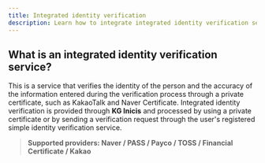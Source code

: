 ```yaml
---
title: Integrated identity verification
description: Learn how to integrate integrated identity verification service.
---
```



## What is an integrated identity verification service?

This is a service that verifies the identity of the person and the accuracy
of the information entered during the verification process through a private certificate,
such as KakaoTalk and Naver Certificate.
Integrated identity verification is provided through **KG Inicis**
and processed by using a private certificate or by sending a verification request
through the user's registered simple identity verification service.

> **Supported providers: Naver / PASS / Payco / TOSS / Financial Certificate / Kakao**

<Figure src="/gitbook-assets/en/image (57).png" caption="Sample integrated authentication page" />
